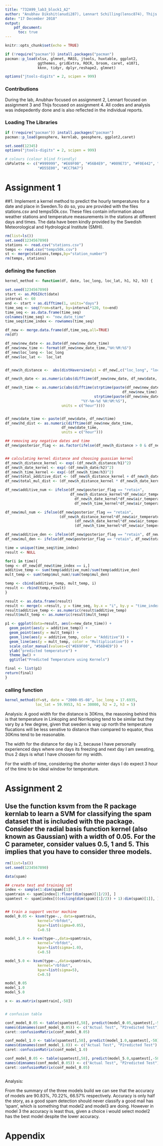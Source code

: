 ```yaml
---
title: "732A99_lab3_block1_A2"
author: "Anubhav Dikshit(anudi287), Lennart Schilling(lensc874), Thijs Quast(thiqu264)"
date: "17 December 2018"
output: 
    pdf_document:
      toc: true
---
```


```r
knitr::opts_chunk$set(echo = TRUE)
```

```r
if (!require("pacman")) install.packages("pacman")
pacman::p_load(xlsx, glmnet, MASS, jtools, huxtable, ggplot2, 
               ggthemes, gridExtra, ROCR, broom, caret, e1071,
               kknn, tidyr, dplyr,reshape2, glmnet)

options("jtools-digits" = 2, scipen = 999)

```

### Contributions

During the lab, Anubhav focused on assignment 2, Lennart focused on assignment 3 and Thijs focused on assignment 4. All codes and analysis was indepedently done and is also reflected in the individual reports.

\newpage

### Loading The Libraries
```r
if (!require("pacman")) install.packages("pacman")
pacman::p_load(geosphere, kernlab, geosphere, ggplot2,caret)

set.seed(12345)
options("jtools-digits" = 2, scipen = 999)

# colours (colour blind friendly)
cbPalette <- c("#999999", "#E69F00", "#56B4E9", "#009E73", "#F0E442", "#0072B2", 
               "#D55E00", "#CC79A7")

```

# Assignment 1

##1. Implement a kernel method to predict the hourly temperatures for a date and place in Sweden.To do so, you are provided with the files stations.csv and temps50k.csv. These files contain information about weather stations and temperature measurements in the stations at different days and times. The data have been kindly provided by the Swedish Meteorological and Hydrological Institute (SMHI).

```r
rm(list=ls())
set.seed(1234567890)
stations <- read.csv("stations.csv")
temps <- read.csv("temps50k.csv")
st <- merge(stations,temps,by="station_number")
rm(temps, stations)
```

### defining the function
```r
kernel_method <- function(df, date, loc_long, loc_lat, h1, h2, h3) {

set.seed(1234567890)
start <- as.POSIXct(date)
interval <- 60
end <- start + as.difftime(1, units="days")
time_seq <- seq(from=start, by=interval*120, to=end)
time_seq <- as.data.frame(time_seq)
colnames(time_seq) <- "new_date_time"
time_seq$time_index <- rownames(time_seq)

df_new <- merge.data.frame(df,time_seq,all=TRUE)
rm(df)

df_new$new_date <- as.Date(df_new$new_date_time)
df_new$new_time <- format(df_new$new_date_time,"%H:%M:%S")
df_new$loc_long <- loc_long
df_new$loc_lat <-  loc_lat


df_new$h_distance <-  abs(distHaversine(p1 = df_new[,c("loc_long", "loc_lat")], p2 = df_new[,c("longitude", "latitude")]))

df_new$h_date <- as.numeric(abs(difftime(df_new$new_date, df_new$date, units = c("days"))))

df_new$h_time <- as.numeric(abs(difftime(strptime(paste(df_new$new_date, 
                                                      df_new$new_time),"%Y-%m-%d%H:%M:%S"),
                                         strptime(paste(df_new$new_date, df_new$time),
                                   "%Y-%m-%d %H:%M:%S"),
                          units = c("hour"))))


df_new$date_time <- paste(df_new$date, df_new$time)
df_new$hd_dist <- as.numeric(difftime(df_new$new_date_time,
                          df_new$date_time,
                          units = c("hour")))

## removing any negative dates and time
df_new$posterior_flag <- as.factor(ifelse(df_new$h_distance > 0 & df_new$hd_dist > 0, "retain", "drop"))


## calculating kernel distance and choosing guassian kernel
df_new$h_distance_kernel <- exp(-(df_new$h_distance/h1)^2)
df_new$h_date_kernel <- exp(-(df_new$h_date/h2)^2)
df_new$h_time_kernel <- exp(-(df_new$h_time/h3)^2)
df_new$total_additive_dist <- (df_new$h_distance_kernel + df_new$h_date_kernel + df_new$h_time_kernel)
df_new$total_mul_dist <- (df_new$h_distance_kernel * df_new$h_date_kernel * df_new$h_time_kernel)

df_new$additive_num <- ifelse(df_new$posterior_flag == "retain", 
                              df_new$h_distance_kernel*df_new$air_temperature +
                                df_new$h_date_kernel*df_new$air_temperature + 
                                df_new$h_time_kernel*df_new$air_temperature,0)

df_new$mul_num <- ifelse(df_new$posterior_flag == "retain", 
                         (df_new$h_distance_kernel*df_new$air_temperature) *
                                (df_new$h_date_kernel*df_new$air_temperature) * 
                                (df_new$h_time_kernel*df_new$air_temperature),0)

df_new$additive_den <- ifelse(df_new$posterior_flag == "retain", df_new$total_additive_dist, 0)
df_new$mul_den <- ifelse(df_new$posterior_flag == "retain", df_new$total_mul_dist, 0)

time = unique(time_seq$time_index)
result <- NULL

for(i in time){
temp <- df_new[df_new$time_index == i,]
additive_temp <- sum(temp$additive_num)/sum(temp$additive_den)
mult_temp <- sum(temp$mul_num)/sum(temp$mul_den)

temp <- cbind(additive_temp, mult_temp, i)
result <- rbind(temp,result)
}

result <- as.data.frame(result) 
result <- merge(x =result, y = time_seq, by.x = "i", by.y = "time_index", all.x = TRUE)
result$additive_temp <- as.numeric(result$additive_temp)
result$mult_temp <- as.numeric(result$mult_temp)

p1 <- ggplot(data=result, aes(x=new_date_time)) + 
  geom_point(aes(y = additive_temp)) +
  geom_point(aes(y = mult_temp)) +
  geom_line(aes(y = additive_temp, color = "Additive")) + 
  geom_line(aes(y = mult_temp, color = "Multiplicative")) + 
  scale_color_manual(values=c("#E69F00", "#56B4E9")) +
  ylab("predicted temperature") +
  theme_bw() +
  ggtitle("Predicted Temperature using Kernels")

final <- list(p1)
return(final)
}

```

### calling function
```r
kernel_method(df=st, date = "2000-05-08", loc_long = 17.6935, 
              loc_lat = 59.9953, h1 = 30000, h2 = 2, h3 = 5) 
```
Analysis: A good width for the distance is 30Kms, the reasoning behind this is that temperature in Linkoping and Norrkoping tend to be similar but they vary by a few degree, given that sweden is way up north the temperature flucations will be less senstive to distance than compared to equator, thus 30Kms tend to be reasonable.

The width for the distance for day is 2, because I have personally experienced days where one days its freezing and next day I am sweating, thus 2 days is what I have choosen for my width. 

For the width of time, considering the shorter winter days I do expect 3 hour of the time to be ideal window for temperature.


# Assignment 2

## Use the function ksvm from the R package kernlab to learn a SVM for classifying the spam dataset that is included with the package. Consider the radial basis function kernel (also known as Gaussian) with a width of 0.05. For the C parameter, consider values 0.5, 1 and 5. This implies that you have to consider three models.

```r
rm(list=ls())
set.seed(1234567890)

data(spam)

## create test and training set
index <- sample(1:dim(spam)[1])
spamtrain <- spam[index[1:floor(dim(spam)[1]/2)], ]
spamtest <- spam[index[((ceiling(dim(spam)[1]/2)) + 1):dim(spam)[1]], ]


## train a support vector machine
model_0.05 <- ksvm(type~., data=spamtrain,
               kernel="rbfdot",
               kpar=list(sigma=0.05),
               C=0.5)

model_1.0 <- ksvm(type~.,data=spamtrain,
               kernel="rbfdot",
               kpar=list(sigma=1.0),
               C=0.5)

model_5.0 <- ksvm(type~.,data=spamtrain,
               kernel="rbfdot",
               kpar=list(sigma=5),
               C=0.5)

model_0.05
model_1.0
model_5.0

x <- as.matrix(spamtrain[,-58])


# confusion table

conf_model_0.05 <- table(spamtest[,58], predict(model_0.05,spamtest[,-58]))
names(dimnames(conf_model_0.05)) <- c("Actual Test", "P2redicted Test")
caret::confusionMatrix(conf_model_0.05)

conf_model_1.0 <- table(spamtest[,58], predict(model_1.0,spamtest[,-58]))
names(dimnames(conf_model_1.0)) <- c("Actual Test", "P2redicted Test")
caret::confusionMatrix(conf_model_1.0)

conf_model_0.05 <- table(spamtest[,58], predict(model_5.0,spamtest[,-58]))
names(dimnames(conf_model_0.05)) <- c("Actual Test", "P2redicted Test")
caret::confusionMatrix(conf_model_0.05)



```
Analysis:

From the summary of the three models build we can see that the accuracy of models are 90.83%, 70.22%, 66.57% respectively. Accuracy is only half the story, as a good spam detection should never classify a good mail has 'spam', which is something that model2 and model3 are doing. However in model 3 the accuracy is least thus, given a choice i would select model2 has the best model despite the lower accuracy.

# Appendix
```r
```